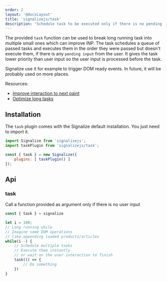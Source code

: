 ```yaml
---
order: 2
layout: '@docsLayout'
title: 'signalizejs/task'
description: 'Schedule task to be executed only if there is no pending user input. Serves for breaking long task to small ones.'
---
```


The provided `task` function can be used to break long running task into multiple small ones which can improve INP.
The task schedules a queue of passed tasks and executes them in the order they were passed but doesn't execute them, if there is any `pending input` from the user.
It gives the task lower priority than user input so the user input is processed before the task.

Signalize use it for example to trigger DOM ready events. In future, it will be probably used on more places.

Resources:
- [Improve interaction to next paint](https://nitropack.io/blog/post/improve-interaction-to-next-paint-inp)
- [Optimize long tasks](https://web.dev/optimize-long-tasks)

## Installation
The `tash` plugin comes with the Signalize default installation. You just need to import it.

```js
import Signalize from 'signalizejs';
import taskPlugin from 'signalizejs/task';

const { task } = new Signalize({
	plugins: [ taskPlugin() ]
});
```

## Api

### task
Call a function provided as argument only if there is no user input
```js
const { task } = signalize

let i = 100;
// Long running while
// Imagine some DOM operations
// like appending loaded products/articles
while(i--) {
	// Schedule multiple tasks
	// Execute them instantly
	// or wait on the user interaction to finish
	task(() => {
		// Do something
	})
}
```

